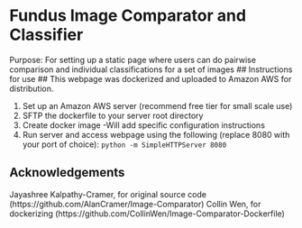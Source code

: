 # Fundus Image Comparator and Classifier #
Purpose: For setting up a static page where users can do pairwise comparison and individual classifications for a set of images
## Instructions for use ##
This webpage was dockerized and uploaded to Amazon AWS for distribution. 

1. Set up an Amazon AWS server (recommend free tier for small scale use)
2. SFTP the dockerfile to your server root directory
3. Create docker image 
  -Will add specific configuration instructions
4. Run server and access webpage using the following (replace 8080 with your port of choice):
  ```python -m SimpleHTTPServer 8080``` 
  
## Acknowledgements ##
Jayashree Kalpathy-Cramer, for original source code (https://github.com/AlanCramer/Image-Comparator)
Collin Wen, for dockerizing (https://github.com/CollinWen/Image-Comparator-Dockerfile)

